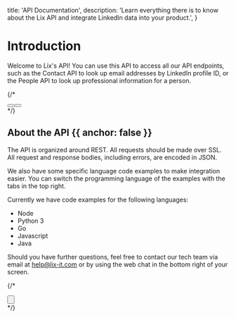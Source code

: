 
  title: 'API Documentation',
  description:
    'Learn everything there is to know about the Lix API and integrate LinkedIn data into your product.',
}



<HeroPattern />

# Introduction

Welcome to Lix's API! You can use this API to access all our API endpoints, such as the Contact API to look up email addresses by LinkedIn profile ID, or the People API to look up professional information for a person.

{/*
<div className="not-prose mb-16 mt-6 flex gap-3">
  <Button href="/quickstart" arrow="right" children="Quickstart" />
  <Button href="/sdks" variant="outline" children="Explore SDKs" />
</div> */}

## About the API {{ anchor: false }}

The API is organized around REST. All requests should be made over SSL. All request and response bodies, including errors, are encoded in JSON.

We also have some specific language code examples to make integration easier. You can switch the programming language of the examples with the tabs in the top right.

Currently we have code examples for the following languages:

- Node
- Python 3
- Go
- Javascript
- Java

Should you have further questions, feel free to contact our tech team via email at help@lix-it.com or by using the web chat in the bottom right of your screen.

{/* <div className="not-prose">
  <Button
    href="/sdks"
    variant="text"
    arrow="right"
    children="Get your API key"
  />
</div> */}

